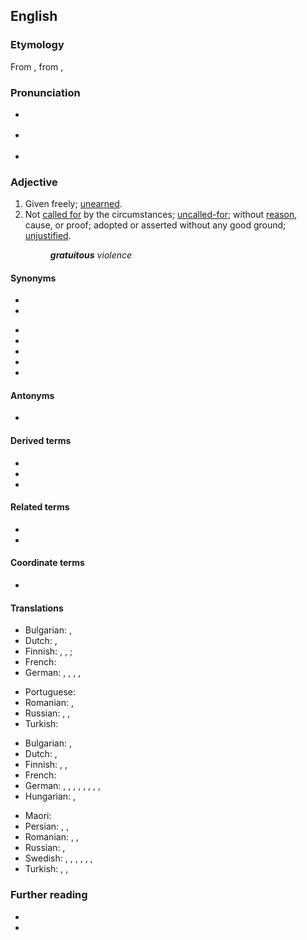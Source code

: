 ==English==

===Etymology===
{{PIE root|en|gʷerH}}
From {{bor|en|la|gratuitus||free|notext=1}}, from {{der|en|la|gratia||favor}}, {{m|la|gratus||showing favor}}

===Pronunciation===
* {{a|UK}} {{IPA|/ɡɹəˈtjuː.ɪt.əs/|lang=en}}
* {{a|US}} {{IPA|/ɡɹəˈtu.ɪt.əs/|lang=en}}
* {{audio|en-us-gratuitous.ogg|Audio (US)|lang=en}}

===Adjective===
{{en-adj}}

# Given freely; [[unearned]].
# Not [[call for|called for]] by the circumstances; [[uncalled-for]]; without [[reason]], cause, or proof; adopted or asserted without any good ground; [[unjustified]].
#: '''''gratuitous''' violence''

====Synonyms====
{{sense|given freely}}
* {{l|en|free}}
* {{l|en|gratis}}

{{sense|not called for by the circumstances}}
* {{l|en|unjustified}}
* {{l|en|groundless}}
* {{l|en|baseless}}
* {{l|en|unfounded}}
* {{l|en|unnecessary}}

====Antonyms====
* {{l|en|onerous}}

====Derived terms====
* {{l|en|gratuitousness}}
* {{l|en|gratuitous praise}}
* {{l|en|gratuitous violence}}

====Related terms====
* {{l|en|gratis}}
* {{l|en|gratuity}}

====Coordinate terms====
* {{l|en|superfluous}} <!-- and others thereat -->

====Translations====
{{trans-top|given freely}}
* Bulgarian: {{t+|bg|безплатен|sc=Cyrl}}, {{t+|bg|безкористен|sc=Cyrl}}
* Dutch: {{t+|nl|kosteloos}}, {{t+|nl|gratis}}
* Finnish: {{t+|fi|ilmainen}}, {{t|fi|pyyteetön}}, {{t|fi|ansaitsematon}}; {{t|fi|vastikkeeton}}
* French: {{t+|fr|gratuit}}
* German: {{t+|de|gratis}}, {{t+|de|kostenlos}}, {{t+|de|geschenkt}}, {{t+|de|frei}}, {{t+|de|unentgeltlich}}
{{trans-mid}}
* Portuguese: {{t+|pt|gratuito}}
* Romanian: {{t+|ro|gratuit}}, {{t+|ro|gratis}}
* Russian: {{t+|ru|беспла́тный}}, {{t+|ru|безвозмездный}}, {{t+|ru|незаслуженный}}
* Turkish: {{t+|tr|ücretsiz}}
{{trans-bottom}}

{{trans-top|not called for by the circumstances}}
* Bulgarian: {{t+|bg|ненужен|sc=Cyrl}}, {{t+|bg|безпричинен|sc=Cyrl}}
* Dutch: {{t+|nl|ongegrond}}, {{t+|nl|gratuit}}
* Finnish: {{t+|fi|tarpeeton}}, {{t+|fi|perusteeton}}, {{t+|fi|aiheeton}}
* French: {{t+|fr|gratuit}}
* German: {{t+|de|unnötig}}, {{t+|de|überflüssig}}, {{t+|de|nutzlos}}, {{t+|de|willkürlich}}, {{t+|de|grundlos}}, {{t+|de|beliebig}}, {{t+|de|unerwünscht}}, {{t+|de|unaufgefordert}}, {{t+|de|unbegründet}}
* Hungarian: {{t+|hu|indokolatlan}}, {{t+|hu|fölösleges}}
{{trans-mid}}
* Maori: {{t|mi|pokerehū}}
* Persian: {{t|fa|بی‌جا|tr=bi-jâ|sc=fa-Arab}}, {{t+|fa|الکی|tr=alaki|sc=fa-Arab}}, {{t+|fa|بیخودی|tr=bi-xodi|sc=fa-Arab}}
* Romanian: {{t+|ro|nejustificat}}, {{t+|ro|arbitrar}}, {{t+|ro|gratis}}
* Russian: {{t+|ru|беспричинный}}, {{t+|ru|необосно́ванный}}
* Swedish: {{t+|sv|meningslös}}, {{t+|sv|ogrundad}}, {{t+|sv|omotiverad}}, {{t|sv|oberättigad}}, {{t|sv|oförtjänt}}, {{t+|sv|onödig}}, {{t+|sv|opåkallad}}
* Turkish: {{t+|tr|fuzuli}}, {{t+|tr|gereksiz}}, {{t+|tr|lüzumsuz}}
{{trans-bottom}}

===Further reading===
* {{R:Webster 1913}}
* {{R:Century 1911}}